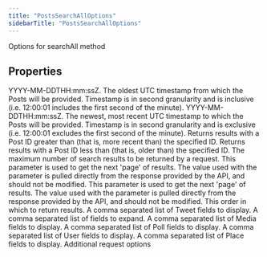 ```yaml
---
title: "PostsSearchAllOptions"
sidebarTitle: "PostsSearchAllOptions"
---
```


Options for searchAll method

## Properties

<ParamField name="startTime" type="string">
YYYY-MM-DDTHH:mm:ssZ. The oldest UTC timestamp from which the Posts will be provided. Timestamp is in second granularity and is inclusive (i.e. 12:00:01 includes the first second of the minute).

</ParamField>

<ParamField name="endTime" type="string">
YYYY-MM-DDTHH:mm:ssZ. The newest, most recent UTC timestamp to which the Posts will be provided. Timestamp is in second granularity and is exclusive (i.e. 12:00:01 excludes the first second of the minute).

</ParamField>

<ParamField name="sinceId" type="string">
Returns results with a Post ID greater than (that is, more recent than) the specified ID.

</ParamField>

<ParamField name="untilId" type="string">
Returns results with a Post ID less than (that is, older than) the specified ID.

</ParamField>

<ParamField name="maxResults" type="number">
The maximum number of search results to be returned by a request.

</ParamField>

<ParamField name="nextToken" type="string">
This parameter is used to get the next 'page' of results. The value used with the parameter is pulled directly from the response provided by the API, and should not be modified.

</ParamField>

<ParamField name="paginationToken" type="string">
This parameter is used to get the next 'page' of results. The value used with the parameter is pulled directly from the response provided by the API, and should not be modified.

</ParamField>

<ParamField name="sortOrder" type="string">
This order in which to return results.

</ParamField>

<ParamField name="tweetfields" type="string[]">
A comma separated list of Tweet fields to display.

</ParamField>

<ParamField name="expansions" type="string[]">
A comma separated list of fields to expand.

</ParamField>

<ParamField name="mediafields" type="string[]">
A comma separated list of Media fields to display.

</ParamField>

<ParamField name="pollfields" type="string[]">
A comma separated list of Poll fields to display.

</ParamField>

<ParamField name="userfields" type="string[]">
A comma separated list of User fields to display.

</ParamField>

<ParamField name="placefields" type="string[]">
A comma separated list of Place fields to display.

</ParamField>

<ParamField name="requestOptions" type="RequestOptions">
Additional request options

</ParamField>
